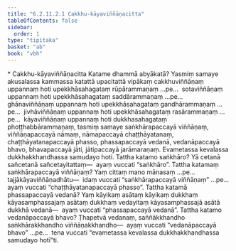 ```yaml
---
title: "6.2.11.2.1 Cakkhu-kāyaviññāṇacitta"
tableOfContents: false
sidebar:
  order: 1
type: "tipitaka"
basket: "ab"
book: "vbh"
---
```



<DynamicBreadcrumb />

<Paragraph type="center" book="vbh">
* Cakkhu-kāyaviññāṇacitta
</Paragraph>

<Division number="324" book="vbh" bookNo="30" page="188">

<Paragraph number="1274" book="vbh">
Katame dhammā abyākatā? Yasmiṃ samaye akusalassa kammassa katattā upacitattā vipākaṃ cakkhuviññāṇaṃ uppannaṃ hoti upekkhāsahagataṃ rūpārammaṇaṃ …pe…  sotaviññāṇaṃ uppannaṃ hoti upekkhāsahagataṃ saddārammaṇaṃ …pe…  ghānaviññāṇaṃ uppannaṃ hoti upekkhāsahagataṃ gandhārammaṇaṃ …pe…  jivhāviññāṇaṃ uppannaṃ hoti upekkhāsahagataṃ rasārammaṇaṃ …pe…  kāyaviññāṇaṃ uppannaṃ hoti dukkhasahagataṃ phoṭṭhabbārammaṇaṃ, tasmiṃ samaye saṅkhārapaccayā viññāṇaṃ, viññāṇapaccayā nāmaṃ, nāmapaccayā chaṭṭhāyatanaṃ, chaṭṭhāyatanapaccayā phasso, phassapaccayā vedanā, vedanāpaccayā bhavo, bhavapaccayā jāti, jātipaccayā jarāmaraṇaṃ. Evametassa kevalassa dukkhakkhandhassa samudayo hoti.
</Paragraph>

</Division>
<Division number="325" book="vbh" bookNo="30" page="188">

<Paragraph number="1275" book="vbh">
Tattha katamo saṅkhāro? Yā cetanā sañcetanā sañcetayitattaṃ—  ayaṃ vuccati “saṅkhāro”.
</Paragraph>

<Paragraph number="1276" book="vbh">
Tattha katamaṃ saṅkhārapaccayā viññāṇaṃ? Yaṃ cittaṃ mano mānasaṃ …pe…  tajjākāyaviññāṇadhātu—  idaṃ vuccati “saṅkhārapaccayā viññāṇaṃ” …pe…  ayaṃ vuccati “chaṭṭhāyatanapaccayā phasso”.
</Paragraph>

<Paragraph number="1277" book="vbh">
Tattha katamā phassapaccayā vedanā? Yaṃ kāyikaṃ asātaṃ kāyikaṃ dukkhaṃ kāyasamphassajaṃ asātaṃ dukkhaṃ vedayitaṃ kāyasamphassajā asātā dukkhā vedanā—  ayaṃ vuccati “phassapaccayā vedanā”.
</Paragraph>

<Paragraph number="1278" book="vbh">
Tattha katamo vedanāpaccayā bhavo? Ṭhapetvā vedanaṃ, saññākkhandho saṅkhārakkhandho viññāṇakkhandho—  ayaṃ vuccati “vedanāpaccayā bhavo” …pe…  tena vuccati “evametassa kevalassa dukkhakkhandhassa samudayo hotī”ti.
</Paragraph>
</Division>